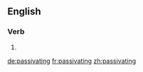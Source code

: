 ==English==

===Verb===
{{head|en}}

# {{present participle of|passivate|lang=en}}

[[de:passivating]]
[[fr:passivating]]
[[zh:passivating]]